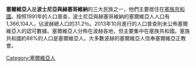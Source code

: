 {{unreferenced|time=2015-01-14T12:36:48+00:00}}
'''塞爾維亞人'''是'''波士尼亞與赫塞哥維納'''的三大民族之一，他們主要居住在[[塞族共和國|塞族共和國]]。按照1991年的人口普查，波士尼亞與赫塞哥維納的塞爾維亞人人口有1,366,104人，佔波赫總人口的31.2％。2013年10月進行的人口普查則未公佈塞爾維亞人的認可數據。塞爾維亞人分佈在波赫各地，但主要集中在塞族共和國。塞族共和國約88%的人口是塞爾維亞人。大多數波赫的塞爾維亞人信奉塞爾維亞正教會。

{{commons category|Serbs of Bosnia and Herzegovina}}

[[Category:塞爾維亞人|Category:塞爾維亞人]]
